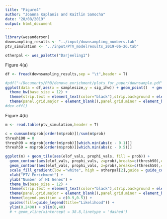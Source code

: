 ```yaml
---
title: "Figure4"
author: "Joanna Kaplanis and Kaitlin Samocha"
date: "28/08/2019"
output: html_document
---
```


```r
library(wesanderson)
downsampling_results <- "../input/downsampling_numbers.tab"
ptv_simulation <- "../input/PTV_modelresults_2019-06-26.tab"

otherpal <- wes_palette("Darjeeling1")
```
Figure 4(a)

```r
df <- fread(downsampling_results,sep = "\t",header = T)

#pdf("~/Documents/PhD/denovo_enrichment/plots_for_paper/downsample.pdf",width = 5,height = 4)
ggplot(data = df,aes(x = samplesize,y = sig_ihw)) + geom_point()  + geom_line() + xlab("Downsampled sample size") + ylab("Number of DeNovoWEST significant genes")+
  theme_bw(base_size = 12) +
  theme(strip.text = element_text(color="black"),strip.background = element_rect(fill="white", size=0),panel.border = element_blank()) + 
  theme(panel.grid.major = element_blank(),panel.grid.minor = element_blank(),axis.text=element_text(size=14),axis.title=element_text(size=16)) 
#dev.off()
```

Figure 4(b)

```r
m <- read.table(ptv_simulation,header = T)

c = cumsum(m$prob[order(m$prob)])/sum(m$prob)
thresh100 = 0
thresh90 = m$prob[order(m$prob)][which.min(abs(c - 0.1))]
thresh50 = m$prob[order(m$prob)][which.min(abs(c - 0.5))]

ggplot(m) + geom_tile(aes(elof_vals, prophi_vals, fill = prob)) + 
  geom_contour(aes(elof_vals, prophi_vals, z=prob),breaks=c(thresh90),colour=otherpal[3]) +
  geom_contour(aes(elof_vals, prophi_vals, z=prob),breaks=c(thresh50),colour=otherpal[1]) +
  scale_fill_gradient(low ="white", high = otherpal[2],guide = guide_colorbar(title = "Prob"),oob = scales::squish,limits = NULL) + 
  xlab("PTV Enrichment") + 
  ylab("Number of HI Genes") +
  theme_bw(base_size = 12) +
  theme(strip.text = element_text(color="black"),strip.background = element_rect(fill="white", size=0),panel.border = element_blank()) + 
  theme(panel.grid.major = element_blank(),panel.grid.minor = element_blank()) + 
  theme(legend.position = c(0.9,0.5)) +
  guides(fill=guide_legend(title="Likelihood")) + 
  ylim(0,2400) + xlim(0,40) 
  # + geom_vline(xintercept = 38.8,linetype = 'dashed')
```
